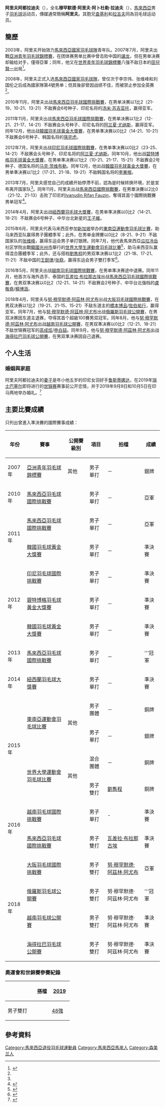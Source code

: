 {{noteTA|G1=Badminton|G2=Melayu}}
{{Infobox 羽球選手
| playername              = 穆罕默德·阿里夫·阿卜杜勒·拉迪夫<br/>Mohamad Arif Abdul Latif
| image                   = 
| size                    = 
| caption                 = 
| birth_name              = Mohamad Arif bin Abdul Latif
| date_of_birth           = {{birth_date_and_age|1989|8|22}}<ref name="15SEA">{{cite web|title=Biography Overview - AB LATIF Mohamad Arif|url=http://results.seagames2015.com/eng/zb/engzb_badminton_biography_overview_n1006365_ab_latif_mohamad_arif.htm|publisher=2015 SEA Games Singapore|deadurl=yes|archiveurl=https://web.archive.org/web/20150616163701/http://results.seagames2015.com/eng/zb/engzb_badminton_biography_overview_n1006365_ab_latif_mohamad_arif.htm|archivedate=2015-06-16}}{{en}}</ref>
| place_of_birth          = 
| height                  = {{height|m=1.70}}<ref name="15SEA"/>
| weight                  = {{weight|kg=65}}<ref name="15SEA"/>
| event                   = 男子單打、男子雙打
| country                 = {{MAS}}[[森美兰|森美兰]]
| years_active            = 
| handedness              = 
| coach                   = 
| highest_ranking         = 第30位（男單）
| date_of_highest_ranking = 2013年5月8日<ref>[http://bwfcontent.tournamentsoftware.com/ranking/player.aspx?id=6767&player=107864 BWF World Ranking - Ranking of Mohamad Arif ABDUL LATIF (53131)]{{en}}</ref>
| current_ranking         = 沒有排名
| date_of_current_ranking = 
| played                  = 175勝–125負（男單）<br/>72勝–60負（男雙）<br/>27勝–30負（混雙）
| titles                  = 
| bwf_profile             = 8FF01D45-3FFA-46D9-B66C-EBDD1386625F
| bwf_id                  = 53131
| updated                 = 2021年8月17日
}}
{{MedalTableTop|width=286px}}
{{MedalSport | 男子[[羽毛球|羽毛球]]}}
{{MedalCountry | {{MAS}}}}
{{MedalCompetition | [[东南亚运动会|东南亚运动会]]}}
{{MedalBronze| [[2015年东南亚运动会|2015年 新加坡]] | [[2015年东南亚运动会羽毛球比赛|男子團體]]}}
{{MedalSilver| [[2015年东南亚运动会|2015年 新加坡]] | [[2015年东南亚运动会羽毛球比赛|男子單打]]}}
{{MedalCompetition | [[世界大學生運動會|世界大學生運動會]]}}
{{MedalBronze | [[2015年夏季世界大學生運動會|2015年 光州市]] | [[2015年夏季世界大學生運動會羽球比賽|混合團體]] }}
{{MedalBronze | [[2015年夏季世界大學生運動會|2015年 光州市]] | [[2015年夏季世界大學生運動會羽球比賽|男子雙打]] }}
{{MedalCompetition  | [[马来西亚全国羽毛球大奖赛总决赛|马来西亚全国羽毛球大奖赛总决赛]] }}
{{MedalSilver  | [[2010年马来西亚全国羽毛球大奖赛总决赛|2010年 瓜拉登嘉樓]] | 男子單打 }}
{{MedalCompetition  | [[马来西亚全国羽毛球锦标赛|马来西亚全国羽毛球锦标赛]] }}
{{MedalSilver  | [[2018年马来西亚全国羽毛球锦标赛|2018年 檳城]] | 男子雙打 }}
{{MedalBottom}}
'''阿里夫阿都拉迪夫'''（{{bd|1989年|8月22日}}），全名'''穆罕默德·阿里夫·阿卜杜勒·拉迪夫'''（{{lang-ms|Mohamad Arif bin Abdul Latif}}），[[馬來西亞|馬來西亞]]男子[[羽毛球|羽毛球]]运动员，傳媒通常簡稱'''阿里夫'''。其胞兄[[查基利阿都拉迪夫|查基利]]和[[拉吉夫阿都拉迪夫|拉吉夫]]同為羽毛球运动员。

==簡歷==
2003年，阿里夫开始效力[[馬來西亞國家羽毛球隊|馬來西亞國家羽毛球隊]]青年队。2007年7月，阿里夫出戰[[2007年亞洲青年羽毛球錦標賽|亞洲青年羽毛球錦標賽]]，在团体赛男单比赛中曾击败中国的[[諶龙|諶龙]]，但在男单决赛却输给对手，僅得亞軍；同年，他又在[[2007年世界青年羽毛球錦標賽|世界青年羽毛球錦標賽]]八强不敌日本的[[田兒賢一|田兒賢一]]出局<ref name="東方日報0702">{{cite news|title=羽队再失青年军　阿里夫退出国家队|url=http://www.orientaldaily.com.my/index.php?option=com_k2&view=item&id=63142:&Itemid=199|newspaper=東方日報|date=2013-07-02}}</ref>。

2008年，阿里夫正式入选[[馬來西亞國家羽毛球隊|馬來西亞國家羽毛球隊]]，曾仅次于李宗伟、张维峰和刘国伦之后成為國家隊第4號男单；但其後卻曾因战绩不佳，而被禁止参加全英赛<ref name="東方日報0702"/>。

2010年11月，阿里夫出战[[2010年馬來西亞羽毛球國際挑戰賽|馬來西亞羽毛球國際挑戰賽]]，在男单决赛以1比2（21-19、10-21、13-21）不敌赛会6号种子、印尼名将的[[汤米·苏吉亚托|汤米·苏吉亚托]]，赢得亚军。

2011年11月，阿里夫出战[[2011年馬來西亞羽毛球國際挑戰賽|馬來西亞羽毛球國際挑戰賽]]，在男单决赛以1比2（12-21、21-17、14-21）不敌赛会头号种子、印尼名将的[[阿兰夏·尤纳斯|阿兰夏·尤纳斯]]，赢得亚军。同年12月，他出战[[2011年韓國羽毛球黃金大獎賽|韓國羽毛球黃金大獎賽]]，在男单準决赛以0比2（14-21、10-21）不敌赛会6号种子、韩国名将的[[孫完虎|孫完虎]]。

2012年7月，阿里夫出战[[2012年印度尼西亞羽毛球國際挑戰賽|印尼羽毛球國際挑戰賽]]，在男单準决赛以0比2（23-25、14-21）不敌赛会头号种子、印尼名将的[[阿兰夏·尤纳斯|阿兰夏·尤纳斯]]。同年10月，他出战[[2012年碧特博格羽毛球黃金大獎賽|碧特博格羽毛球黃金大獎賽]]，在男单準决赛以1比2（10-21、21-17、15-21）不敌赛会2号种子、德国名将的[[马克·茨维布勒|马克·茨维布勒]]。同年12月，他出战[[2012年韓國羽毛球黃金大獎賽|韓國羽毛球黃金大獎賽]]，在男单準决赛以1比2（17-21、21-18、19-21）不敌韩国名将的[[李東根|李東根]]。

2013年7月，阿里夫感觉自己的成績开始停滯不前，認為是时候转换环境，於是宣布离开国家队<ref name="東方日報0702"/>。同年11月，阿里夫出战[[2013年馬來西亞羽毛球國際挑戰賽|馬來西亞國際挑戰賽]]，在男單決賽以2比0（21-12、21-13）击败了印尼的[[Ivanudin_Rifan_Fauzin|Ivanudin Rifan Fauzin]]，奪得其首个國際挑戰賽男单冠军<ref>{{cite news|title=國際羽球挑戰賽‧阿里夫奪生涯首冠|url=http://sports.sinchew.com.my/node/32201?tid=73|newspaper=星洲网|date=2013-11-18|access-date=2014-04-26|archive-url=https://web.archive.org/web/20140426215427/http://sports.sinchew.com.my/node/32201?tid=73|archive-date=2014-04-26|dead-url=yes}}</ref>。

2014年4月，阿里夫出战[[2014年紐西蘭羽毛球大獎賽|紐西蘭羽毛球大獎賽]]，在男单準决赛以0比2（14-21、18-21）不敌赛会6号种子、中华台北新星的[[王子維|王子維]]。

2015年6月，阿里夫代表马来西亚参加[[新加坡|新加坡]]举办的[[2015年東南亞運動會羽毛球比賽|東南亞運動會羽毛球比賽]]，助马来西亚队赢得男子團體季军；此外，在男单金牌賽以0比2（8-21、9-21）不敌国家队的[[张维峰|张维峰]]，赢得东运会男子单打银牌。同年7月，他代表馬來西亞[[瓜拉冷岳|瓜拉冷岳]]社区学院出戰[[韓國|韓國]][[光州市|光州市]]舉行的[[2015年夏季世界大學生運動會|世界大學生運動會]][[2015年夏季世界大學生運動會羽球比賽|羽毛球比賽]]<ref name="gwangju">{{cite web|title=Biography Overview - AB LATIF Mohamad A. B.|url=http://www.gwangju2015.com/IRS/eng/zb/engzb_badminton_biography_overview_n6302771_ab_latif_mohamad_a_b_.htm|publisher=2015 Gwangju Summer Universiade Organizing Committee|deadurl=yes|archiveurl=https://web.archive.org/web/20150920183102/http://www.gwangju2015.com/IRS/eng/zb/engzb_badminton_biography_overview_n6302771_ab_latif_mohamad_a_b_.htm|archivedate=2015-09-20}}{{en}}</ref>，助马来西亚队赢得混合團體季军；此外，还与搭档[[劉雋程|劉雋程]]的男双準决赛以1比2（21-18、17-21、11-21）不敌中国的[[王懿律|王懿律]]/[[张稳|张稳]]，赢得东运会男子雙打季军<ref>{{cite news|title=阿里夫劉雋程男雙僅得銅‧大馬無緣實現銀突破|url=http://sports.sinchew.com.my/node/50298?tid=3|agency=星洲网|date=2015-07-12|access-date=2015-07-13|archive-url=https://web.archive.org/web/20150713183600/http://sports.sinchew.com.my/node/50298?tid=3|archive-date=2015-07-13|dead-url=yes}}</ref>。

2016年5月，阿里夫出战[[2016年越南羽毛球國際挑戰賽|越南羽毛球國際挑戰賽]]，在男单準决赛途中退赛。同年11月，他首次与海外选手、泰国的[[瓦差拉·布拉那古埃|瓦差拉·布拉那古埃]]出战[[2016年馬來西亞羽毛球國際挑戰賽|馬來西亞羽毛球國際挑戰賽]]，在男双準决赛以0比2（12-21、14-21）不敌赛会2号种子、中华台北强档的[[盧敬堯|盧敬堯]]/[[楊博涵|楊博涵]]。

2018年4月，阿里夫与[[努·穆罕默德·阿茲林·阿尤布|努·穆罕默德·阿茲林·阿尤布]]出战[[2018年大阪羽毛球國際挑戰賽|大阪羽毛球國際挑戰賽]]，在男双决赛以1比2（19-21、21-15、15-21）不敌东道主的[[橋本博且|橋本博且]]/[[佐伯祐行|佐伯祐行]]，赢得亚军。同年7月，他与[[努·穆罕默德·阿茲林·阿尤布|努·穆罕默德·阿茲林·阿尤布]]出战[[2018年俄羅斯羽毛球公開賽|俄羅斯羽毛球公開賽]]，在男双决赛因东道主退赛，夺得其首个超級100賽男双冠军。同年8月，他与[[努·穆罕默德·阿茲林·阿尤布|努·穆罕默德·阿茲林·阿尤布]]出战[[2018年越南羽毛球公開賽|越南羽毛球公開賽]]，在男双準决赛以0比2（12-21、18-21）不敌世锦赛冠军的[[高成炫|高成炫]]/[[申白喆|申白喆]]。同年9月，他与[[努·穆罕默德·阿茲林·阿尤布|努·穆罕默德·阿茲林·阿尤布]]出战[[2018年海得拉巴羽毛球公開賽|海得拉巴羽毛球公開賽]]，在男双準决赛因自己退赛。

== 个人生活 ==
===婚姻與家庭===
阿里夫阿都拉迪夫的[[妻子|妻子]]是年小他五岁的印尼女羽好手[[鲁斯蒂娜达|鲁斯蒂娜达]]，在2019年[[瑞士|瑞士]][[巴塞尔|巴塞尔]]即将进行的[[2019年世界羽毛球锦标赛|世锦赛]]赛事前公开恋情，并于2019年9月9日和10月5日在印马两地举办婚礼。<ref>{{cite news|title=订婚+世锦赛资格‧阿里夫双喜临门
|url=https://www.sinchew.com.my/content/content_2060588.html?fbclid=IwAR0m6Cb1ercv08bPjBQGIFOenCXSL9SOZaOWtbDBppF3WBJnRvLgZV49VBs|publisher=[[星洲网|星洲网]]|date=2019-05-28}}</ref>

==主要比賽成績==
只列出曾進入準決賽的國際賽事成績：
{| class=wikitable style="text-align:center; font-size:small;" 
!width="50"|年份
!width="180"|賽事
!width="80"|公開賽級別
!width="60"|項目
!width="160"|拍檔
!width="50"|成績
|-
!rowspan="1"|2007年
|[[2007年亞洲青年羽毛球錦標賽|亞洲青年羽毛球錦標賽]]
|其他
|男子單打
|－
|bgcolor="silver"|銀牌
|-
!rowspan="1"|2010年
|[[2010年馬來西亞羽毛球國際挑戰賽|馬來西亞羽毛球國際挑戰賽]]
|{{BWFIC}}
|男子單打
|－
|bgcolor="silver"|亞軍
|-
!rowspan="2"|2011年
|[[2011年馬來西亞羽毛球國際挑戰賽|馬來西亞羽毛球國際挑戰賽]]
|{{BWFIC}}
|男子單打
|－
|bgcolor="silver"|亞軍
|-
|[[2011年韓國羽毛球黃金大獎賽|韓國羽毛球黃金大獎賽]]
|{{BWFGPG}}
|男子單打
|－
|bgcolor="#b8860b"|準決賽
|-
!rowspan="3"|2012年
|[[2012年印度尼西亞羽毛球國際挑戰賽|印尼羽毛球國際挑戰賽]]
|{{BWFIC}}
|男子單打
|－
|bgcolor="#b8860b"|準決賽
|-
|[[2012年碧特博格羽毛球黃金大獎賽|碧特博格羽毛球黃金大獎賽]]
|{{BWFGPG}}
|男子單打
|－
|bgcolor="#b8860b"|準決賽
|-
|[[2012年韓國羽毛球黃金大獎賽|韓國羽毛球黃金大獎賽]]
|{{BWFGPG}}
|男子單打
|－
|bgcolor="#b8860b"|準決賽
|-
!rowspan="1"|2013年
|[[2013年馬來西亞羽毛球國際挑戰賽|馬來西亞羽毛球國際挑戰賽]]
|{{BWFIC}}
|男子單打
|－
|bgcolor="gold"|'''冠軍
|-
!rowspan="1"|2014年
|[[2014年紐西蘭羽毛球大獎賽|紐西蘭羽毛球大獎賽]]
|{{BWFGP}}
|男子單打
|－
|bgcolor="#b8860b"|準決賽
|-
!rowspan="4"|2015年
|rowspan="2"|[[2015年東南亞運動會羽毛球比賽|東南亞運動會羽毛球比賽]]
|rowspan="2"|其他
|男子團體
|－
|bgcolor="#b8860b"|銅牌
|-
|男子單打
|－
|bgcolor="silver"|銀牌
|-
|rowspan="2"|[[2015年夏季世界大學運動會羽球比賽|世界大學運動會羽毛球比賽]]
|rowspan="2"|其他
|混合團體
|－
|bgcolor="#b8860b"|銅牌
|-
|男子雙打
|[[劉雋程|劉雋程]]
|bgcolor="#b8860b"|銅牌
|-
!rowspan="2"|2016年
|[[2016年越南羽毛球國際挑戰賽|越南羽毛球國際挑戰賽]]
|{{BWFIC}}
|男子單打
| -
|bgcolor="#b8860b"|準決賽
|-
|[[2016年馬來西亞羽毛球國際挑戰賽|馬來西亞羽毛球國際挑戰賽]]
|{{BWFIC}}
|男子雙打
|{{flagicon|THA}} [[瓦差拉·布拉那古埃|瓦差拉·布拉那古埃]]
|bgcolor="#b8860b"|準決賽
|-
!rowspan="4"|2018年
|[[2018年大阪羽毛球國際挑戰賽|大阪羽毛球國際挑戰賽]]
|{{BWFIC}}
|男子雙打
|[[努·穆罕默德·阿茲林·阿尤布|努·穆罕默德·阿茲林·阿尤布]]
|bgcolor="silver"|亞軍
|-
|[[2018年俄羅斯羽毛球公開賽|俄羅斯羽毛球公開賽]]
|{{BWF100}}
|男子雙打
|努·穆罕默德·阿茲林·阿尤布
|bgcolor="gold"|'''冠軍
|-
|[[2018年越南羽毛球公開賽|越南羽毛球公開賽]]
|{{BWF100}}
|男子雙打
|努·穆罕默德·阿茲林·阿尤布
|bgcolor="#b8860b"|準決賽
|-
|[[2018年海得拉巴羽毛球公開賽|海得拉巴羽毛球公開賽]]
|{{BWF100}}
|男子雙打
|努·穆罕默德·阿茲林·阿尤布
|bgcolor="#b8860b"|準決賽
|}
{{BWF賽事級別索引}}

===奧運會和世錦賽參賽紀錄===
{| class=wikitable style="text-align:center; font-size:small;" 
!
!搭檔
!width="50"|[[2019年世界羽毛球錦標賽|2019]]
|-
!width="80"|男子雙打
|align="left"|{{nowrap|[[努·穆罕默德·阿茲林·阿尤布|諾阿茲林]]}}
|[[2019年世界羽毛球錦標賽男子雙打項目|48強]]
|}

==參考資料==
{{Portal box|马来西亚|羽毛球}}
{{reflist|2}}

{{DEFAULTSORT:Latif, Mohamad Arif Abdul}}
[[Category:馬來西亞退役羽毛球運動員|Category:馬來西亞退役羽毛球運動員]]
[[Category:馬來西亞馬來人|Category:馬來西亞馬來人]]
[[Category:森美兰人|Category:森美兰人]]